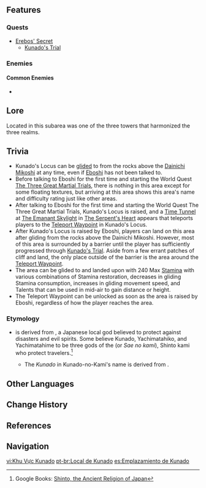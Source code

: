 {{Location Infobox
|image        = Kunado's Locus.png
|type         = Subarea
|map          = Enkanomiya
|region       = Inazuma
|area         = Enkanomiya
}}
{{Location Intro|description=<p>It is initially hidden from the map and can be unlocked and shown on the map by starting the [[Erebos' Secret]] questline.</p>}}

==Features==
===Quests===
* [[Erebos' Secret]]
** [[Kunado's Trial]]

===Enemies===
====Common Enemies====
*{{Enemy List|Geo Specter;Pyro Specter|x=0}}

==Lore==
Located in this subarea was one of the three towers that harmonized the three realms.

{{Transclude|Erebos' Secret|Lore}}

==Trivia==
* Kunado's Locus can be [[Gliding|glided]] to from the rocks above the [[Dainichi Mikoshi]] at any time, even if [[Eboshi]] has not been talked to.
* Before talking to Eboshi for the first time and starting the World Quest [[The Three Great Martial Trials]], there is nothing in this area except for some floating textures, but arriving at this area shows this area's name and difficulty rating just like other areas.
* After talking to Eboshi for the first time and starting the World Quest The Three Great Martial Trials, Kunado's Locus is raised, and a [[Time Tunnel]] at [[The Emanant Skylight]] in [[The Serpent's Heart]] appears that teleports players to the [[Teleport Waypoint]] in Kunado's Locus.
* After Kunado's Locus is raised by Eboshi, players can land on this area after gliding from the rocks above the Dainichi Mikoshi. However, most of this area is surrounded by a barrier until the player has sufficiently progressed through [[Kunado's Trial]]. Aside from a few errant patches of cliff and land, the only place outside of the barrier is the area around the [[Teleport Waypoint]].
* The area can be glided to and landed upon with 240 Max [[Stamina]] with various combinations of Stamina restoration, decreases in gliding Stamina consumption, increases in gliding movement speed, and Talents that can be used in mid-air to gain distance or height.
* The Teleport Waypoint can be unlocked as soon as the area is raised by Eboshi, regardless of how the player reaches the area.

===Etymology===
*{{lang|''Kunado''|ja=岐}} is derived from {{lang|{{w|Kunado-no-Kami}}|ja=岐の神}}, a Japanese local god believed to protect against disasters and evil spirits. Some believe Kunado, Yachimatahiko, and Yachimatahime to be three gods of the {{w|Dōsojin}} (or ''Sae no kami''), Shinto kami who protect travelers.<ref>Google Books: [https://www.google.com/books/edition/Shinto_The_Ancient_Religion_of_Japan/DNPOCgAAQBAJ?hl=en&gbpv=1&dq=Yachimatahiko-no-Kami&pg=PT137&printsec=frontcover Shinto, the Ancient Religion of Japan]</ref>
**The ''Kunado'' in Kunado-no-Kami's name is derived from {{lang|mini=1|ja=来な処|ja_rm=kunado|ja_tl=sacred place, place not to be entered|ja_lit=come-not-place}}.

==Other Languages==
{{Other Languages
|en      = Kunado's Locus
|zhs     = 歧之地
|zhs_rm  = Qí zhī Dì
|zht     = 歧之地
|zht_rm  = Qí zhī Dì
|zh_tl   = Kunado's Land
|zh_note = {{lang|mini=1|zh=歧}} is an alternate form of {{lang|mini=1|zh=岐}}, which is used in the Japanese name.
|ja      = {{Rubi|岐|き}}の{{Rubi|地|ち}}
|ja_rm   = Ki no Chi<ref>[[Map]], Label: Kunado's Locus (Japanese)</ref>
|ja_tl   = Kunado's Ground
|ja_note = While the official reading for {{Lang|mini=1|ja=岐}} is ''ki'', it likely still refers to Kunado-no-Kami. See [[#Etymology|above]] for details.
|ko      = 쿠나도의 땅
|ko_rm   = Kunado-ui Ttang
|ko_tl   = Land of Kunado
|es      = Emplazamiento de Kunado
|es_tl   = 
|fr      = Locus de Kunado
|fr_tl   = Kunado's Locus
|ru      = Место Кунадо
|ru_tl   = 
|th      = Kunado's Locus
|vi      = Khu Vực Kunado
|vi_tl   = Kunado Area
|de      = Kunados Locus
|id      = Kunado's Locus
|pt      = Local de Kunado
|pt_tl   = 
}}

==Change History==
{{Change History|2.4}}

==References==
{{Reflist}}

==Navigation==
{{Area Navbox|Inazuma}}

[[vi:Khu Vực Kunado]]
[[pt-br:Local de Kunado]]
[[es:Emplazamiento de Kunado]]
